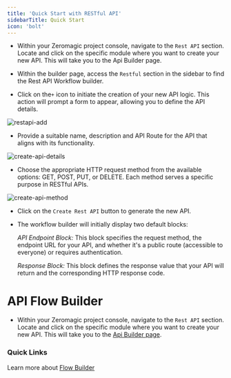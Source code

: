 ```yaml
---
title: 'Quick Start with RESTful API'
sidebarTitle: Quick Start
icon: 'bolt'
---
```


- Within your Zeromagic project console, navigate to the `Rest API` section. Locate and click on the specific module where you want to create your new API. This will take you to the Api Builder page.

- Within the builder page, access the `Restful` section in the sidebar to find the Rest API Workflow builder.

- Click on the`+` icon to initiate the creation of your new API logic. This action will prompt a form to appear, allowing you to define the API details.

![restapi-add](/assets/images/restapi-add.png)

- Provide a suitable name, description and API Route for the API that aligns with its functionality. 

![create-api-details](/assets/images/create-api-details.png)

- Choose the appropriate HTTP request method from the available options: GET, POST, PUT, or DELETE. Each method serves a specific purpose in RESTful APIs.

![create-api-method](/assets/images/create-api-method.png)

- Click on the `Create Rest API` button to generate the new API.

- The workflow builder will initially display two default blocks: 
    
    _API Endpoint Block:_ This block specifies the request method, the endpoint URL for your API, and whether it's a public route (accessible to everyone) or requires authentication.

    _Response Block:_ This block defines the response value that your API will return and the corresponding HTTP response code.

# API Flow Builder

- Within your Zeromagic project console, navigate to the `Rest API` section. Locate and click on the specific module where you want to create your new API. This will take you to the [Api Builder page](/restapi/flow-builder/overview).

### Quick Links
Learn more about [Flow Builder](/restapi/flow-builder/overview) 